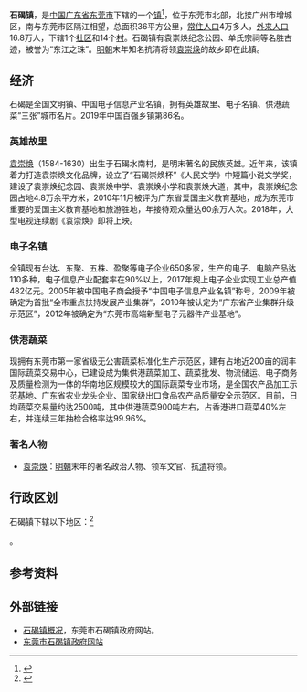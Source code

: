 {{中国乡级行政区
|上级行政区=东莞市
|行政区类别 = [[行政建制镇|鎮]]
|LowerDivisions=15
|居委会=1
|村委会=14
|AreaTotal=36.2平方公里
|户籍人口=4.9万人
|常住人口=24.15万人
|GDP=167.7亿元
|户籍人口年份=2017
|常住人口年份=2017
|GDP年份=2017
|PostalCode=523290
|Website=http://shijie.dg.gov.cn/
|网站名称=石碣镇人民政府
}}
'''石碣镇'''，是[[中国|中国]][[广东省|广东省]][[东莞市|东莞市]]下辖的一个[[镇|镇]]<ref>{{PRC admin/ref sgc|{{PRC admin/parent|44/19/00/109/000}}}}</ref>，位于东莞市北部，北接广州市增城区，南与东莞市区隔江相望，总面积36平方公里，[[常住人口|常住人口]]4万多人，[[外来人口|外来人口]]16.8万人，下辖1个[[社区|社区]]和14个[[村|村]]。石碣镇有袁崇焕纪念公园、单氏宗祠等名胜古迹，被誉为“东江之珠”。[[明朝|明朝]]末年知名抗清将领[[袁崇焕|袁崇焕]]的故乡即在此镇。

== 经济 ==
石碣是全国文明镇、中国电子信息产业名镇，拥有英雄故里、电子名镇、供港蔬菜“三张”城市名片。2019年中国百强乡镇第86名。

=== 英雄故里 ===
[[袁崇焕|袁崇焕]]（1584-1630）出生于石碣水南村，是明末著名的民族英雄。近年来，该镇着力打造袁崇焕文化品牌，设立了“石碣崇焕杯”《人民文学》中短篇小说文学奖，建设了袁崇焕纪念园、袁崇焕中学、袁崇焕小学和袁崇焕大道，其中，袁崇焕纪念园占地4.8万余平方米，2010年11月被评为广东省爱国主义教育基地，成为东莞市重要的爱国主义教育基地和旅游胜地，年接待观众量达60余万人次。2018年，大型电视连续剧《袁崇焕》即将上映。

=== 电子名镇 ===
全镇现有台达、东聚、五株、盈聚等电子企业650多家，生产的电子、电脑产品达110多种，电子信息产业配套率在90%以上，2017年规上电子企业实现工业总产值482亿元。2005年被中国电子商会授予“中国电子信息产业名镇”称号，2009年被确定为首批“全市重点扶持发展产业集群”，2010年被认定为“广东省产业集群升级示范区”，2012年被确定为“东莞市高端新型电子元器件产业基地”。

=== 供港蔬菜 ===
现拥有东莞市第一家省级无公害蔬菜标准化生产示范区，建有占地近200亩的润丰国际蔬菜交易中心，已建设成为集供港蔬菜加工、蔬菜批发、物流储运、电子商务及质量检测为一体的华南地区规模较大的国际蔬菜专业市场，是全国农产品加工示范基地、广东省农业龙头企业、国家级出口食品农产品质量安全示范区。目前，日均蔬菜交易量约达2500吨，其中供港蔬菜900吨左右，占香港进口蔬菜40%左右，并连续三年抽检合格率达99.96%。

=== 著名人物 ===
* [[袁崇焕|袁崇焕]]：[[明朝|明朝]]末年的著名政治人物、领军文官、抗[[清朝|清]]将领。

== 行政区划 ==

石碣镇下辖以下地区：<ref>{{PRC admin/ref sgc|44/19/00/101/000}}</ref>

{{PRC admin/children|44/19/00/101/000}}。

== 参考资料 ==
{{reflist}}

== 外部链接 ==
* [http://shijie.dg.gov.cn/desktop/publish/FileView.aspx?CategoryID=2&PageID=1 石碣镇概况]{{Dead link|date=2018年7月 |bot=InternetArchiveBot |fix-attempted=yes }}，东莞市石碣镇政府网站。
* [https://web.archive.org/web/20070106044528/http://shijie.dg.gov.cn/ 东莞市石碣镇政府网站]

{{PRC admin/navcat|44/19/00/101/000}}